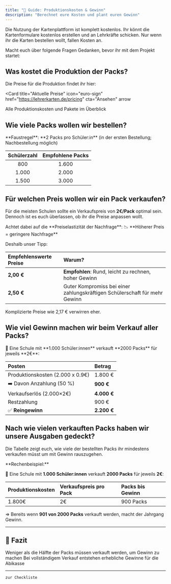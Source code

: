 ```yaml
---
title: "💸 Guide: Produktionskosten & Gewinn"
description: "Berechnet eure Kosten und plant euren Gewinn"
---
```


Die Nutzung der Kartenplattform ist komplett kostenlos. Ihr könnt die Kartenformulare kostenlos erstellen und an Lehrkräfte schicken.
Nur wenn ihr die Karten bestellen wollt, fallen Kosten an.

Macht euch über folgende Fragen Gedanken, bevor ihr mit dem Projekt startet:

## Was kostet die Produktion der Packs?

Die Preise für die Produktion findet ihr hier:

<Card
  title="Aktuelle Preise"
  icon="euro-sign"
  href="https://lehrerkarten.de/pricing"
  cta="Ansehen"
  arrow
>
  Alle Produktionskosten und Pakete im Überblick
</Card>

## Wie viele Packs wollen wir bestellen?

<Note>
  **Faustregel**: **2 Packs pro Schüler:in** (in der ersten Bestellung;
  Nachbestellung möglich)
</Note>

| **Schülerzahl** | **Empfohlene Packs** |
| :-------------: | :------------------: |
|       800       |        1.600         |
|      1.000      |        2.000         |
|      1.500      |        3.000         |

## Für welchen Preis wollen wir ein Pack verkaufen?

Für die meisten Schulen sollte ein Verkaufspreis von **2€/Pack** optimal sein. Dennoch ist es euch überlassen, ob ihr die Preise anpassen wollt.

<Info>
  Achtet dabei auf die **Preiselastizität der Nachfrage**: 📉 **Höherer Preis =
  geringere Nachfrage**
</Info>

Deshalb unser Tipp:

| **Empfehlenswerte Preise** | **Warum?**                                                                 |
| :------------------------- | :------------------------------------------------------------------------- |
| **2,00 €**                 | **Empfohlen**: Rund, leicht zu rechnen, hoher Gewinn                       |
| **2,50 €**                 | Guter Kompromiss bei einer zahlungskräftigen Schülerschaft für mehr Gewinn |

<Warning>Komplizierte Preise wie 2,17 € verwirren eher.</Warning>

## Wie viel Gewinn machen wir beim Verkauf aller Packs?

<Card title="Rechenbeispiel" icon="calculator" color="gray">
🏫 Eine Schule mit **1.000 Schüler:innen** verkauft **2000 Packs** für jeweils **2€**:

| **Posten**                       | **Betrag**  |
| :------------------------------- | :---------- |
| Produktionskosten (2.000 x 0.9€) | 1.800 €     |
| ➡️ Davon Anzahlung (50 %)        | **900 €**   |
| Verkaufserlös (2.000×2€)         | **4.000 €** |
| Restzahlung                      | 900 €       |
| ✅ **Reingewinn**                | **2.200 €** |

</Card>

## Nach wie vielen verkauften Packs haben wir unsere Ausgaben gedeckt?

Die Tabelle zeigt euch, wie viele der bestellten Packs ihr mindestens verkaufen müsst um mit Gewinn rauszugehen.

<Card title="Break-Even Berechnung" icon="chart-line" color="gray">
**Rechenbeispiel:**

🏫 Eine Schule mit **1.000 Schüler:innen** verkauft **2000 Packs** für jeweils **2€**:

| **Produktionskosten** | **Verkaufspreis pro Pack** | **Packs bis Gewinn** |
| :-------------------- | :------------------------- | :------------------- |
| 1.800€                | 2€                         | 900 Packs            |

⇒ Bereits wenn **901 von 2000 Packs** verkauft werden, macht der Jahrgang Gewinn.

</Card>

---

## 🎯 Fazit

<CardGroup cols={2}>
  <Card title="Niedriges Risiko" icon="shield-check" color="gray">
    Weniger als die Hälfte der Packs müssen verkauft werden, um Gewinn zu machen
  </Card>
  <Card title="Hohes Gewinnpotential" icon="euro-sign" color="gray" s>
    Bei vollständigem Verkauf entstehen erhebliche Gewinne für die Abikasse
  </Card>
</CardGroup>

---

<CardGroup cols={2}>
  <Card
    title="Zurück"
    icon="arrow-left"
    href="/lehrerkarten/phase1"
>

    zur Checkliste

  </Card>
</CardGroup>
